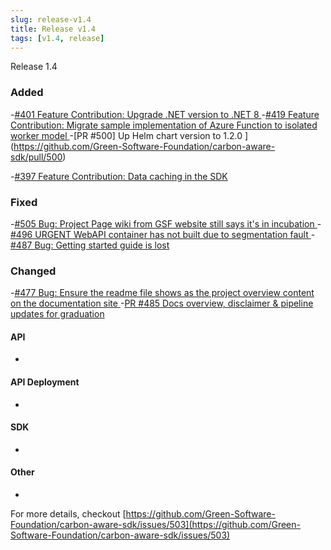 ```yaml
---
slug: release-v1.4
title: Release v1.4
tags: [v1.4, release]
---
```


Release 1.4


### Added 

-[#401 Feature Contribution: Upgrade .NET version to .NET 8 ](https://github.com/Green-Software-Foundation/carbon-aware-sdk/issues/401)
-[#419 Feature Contribution: Migrate sample implementation of Azure Function to isolated worker model ](https://github.com/Green-Software-Foundation/carbon-aware-sdk/issues/419)
-[PR #500] Up Helm chart version to 1.2.0 ](https://github.com/Green-Software-Foundation/carbon-aware-sdk/pull/500)

-[#397 Feature Contribution: Data caching in the SDK ](https://github.com/Green-Software-Foundation/carbon-aware-sdk/issues/397)

### Fixed

-[#505 Bug: Project Page wiki from GSF website still says it's in incubation ](https://github.com/Green-Software-Foundation/carbon-aware-sdk/issues/505)
-[#496 URGENT WebAPI container has not built due to segmentation fault ](https://github.com/Green-Software-Foundation/carbon-aware-sdk/issues/496)
-[#487 Bug: Getting started guide is lost ](https://github.com/Green-Software-Foundation/carbon-aware-sdk/issues/487)


### Changed

-[#477 Bug: Ensure the readme file shows as the project overview content on the documentation site ](https://github.com/Green-Software-Foundation/carbon-aware-sdk/issues/477)
-[PR #485 Docs overview, disclaimer & pipeline updates for graduation ](https://github.com/Green-Software-Foundation/carbon-aware-sdk/pull/485)

#### API

- 

#### API Deployment

- 

#### SDK 

- 


#### Other

- 


For more details, checkout [https://github.com/Green-Software-Foundation/carbon-aware-sdk/issues/503](https://github.com/Green-Software-Foundation/carbon-aware-sdk/issues/503) 

